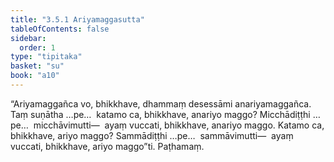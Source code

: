 ```yaml
---
title: "3.5.1 Ariyamaggasutta"
tableOfContents: false
sidebar:
  order: 1
type: "tipitaka"
basket: "su"
book: "a10"
---
```



<DynamicBreadcrumb />

<Division number="145" book="a10" bookNo="17" page="455">

<Paragraph number="1129" book="a10">
“Ariyamaggañca vo, bhikkhave, dhammaṃ desessāmi anariyamaggañca. Taṃ suṇātha …pe…  katamo ca, bhikkhave, anariyo maggo? Micchādiṭṭhi …pe…  micchāvimutti—  ayaṃ vuccati, bhikkhave, anariyo maggo. Katamo ca, bhikkhave, ariyo maggo? Sammādiṭṭhi …pe…  sammāvimutti—  ayaṃ vuccati, bhikkhave, ariyo maggo”ti.

</Paragraph>
</Division>

<Paragraph number="1130" type="center" book="a10">
Paṭhamaṃ.
</Paragraph>